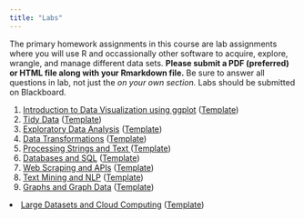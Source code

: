 ```yaml
---
title: "Labs"
---
```


The primary homework assignments in this course are lab assignments where you will use R and occassionally other software to acquire, explore, wrangle, and manage different
data sets. **Please submit a PDF (preferred) or HTML file along with your Rmarkdown file.** Be sure to answer all questions in lab, not just the *on your own section.* Labs should be submitted on Blackboard.

<ol start='1'>
<li value='1'> <a href='https://htmlpreview.github.io/?https://github.com/georgehagstrom/DATA607/blob/master/inst/labs/Lab1/Lab1_Data_Viz.html'>Introduction to Data Visualization using ggplot</a> (<a href='https://github.com/georgehagstrom/DATA607/blob/master/inst/labs/Lab1/Lab1_intro_to_data_viz.Rmd?raw=true'>Template</a>)</li>

<li value='2'> <a href='https://htmlpreview.github.io/?https://github.com/georgehagstrom/DATA607/blob/master/inst/labs/Lab2/Lab2_Tidy_Data.html'>Tidy Data</a> (<a href='https://github.com/georgehagstrom/DATA607/blob/master/inst/labs/Lab2/Lab2_tidy_data.Rmd?raw=true'>Template</a>)</li>

<li value='3'> <a href='https://htmlpreview.github.io/?https://github.com/georgehagstrom/DATA607/blob/master/inst/labs/Lab3/Lab3_EDA.html'>Exploratory Data Analysis</a> (<a href='https://github.com/georgehagstrom/DATA607/blob/master/inst/labs/Lab3/Lab3_EDA.Rmd?raw=true'>Template</a>)</li>

<li value='4'> <a href='https://htmlpreview.github.io/?https://github.com/georgehagstrom/DATA607/blob/master/inst/labs/Lab4/Lab4_Data_Transformations.html'>Data Transformations</a> (<a href='https://github.com/georgehagstrom/DATA607/blob/master/inst/labs/Lab4/Lab4_data_transformations.Rmd?raw=true'>Template</a>)</li>

<li value='5'> <a href='https://htmlpreview.github.io/?https://github.com/georgehagstrom/DATA607/blob/master/inst/labs/Lab5/Lab5_Strings_And_Text.html'>Processing Strings and Text </a> (<a href='https://github.com/georgehagstrom/DATA607/blob/master/inst/labs/Lab5/Lab5_strings_and_text.Rmd?raw=true'>Template</a>)</li>

<li value='6'> <a href='https://htmlpreview.github.io/?https://github.com/georgehagstrom/DATA607/blob/master/inst/labs/Lab6/Lab6_databases.html'>Databases and SQL</a> (<a href='https://github.com/georgehagstrom/DATA607/blob/master/inst/labs/Lab6/Lab6_databases.Rmd?raw=true'>Template</a>)</li>

<li value='7'> <a href='https://htmlpreview.github.io/?https://github.com/georgehagstrom/DATA607/blob/master/inst/labs/Lab7/Lab7_web_scraping.html'>Web Scraping and APIs</a> (<a href='https://github.com/georgehagstrom/DATA607/blob/master/inst/labs/Lab7/Lab7_web_scraping.Rmd?raw=true'>Template</a>)</li>

<li value='8'> <a href='https://htmlpreview.github.io/?https://github.com/georgehagstrom/DATA607/blob/master/inst/labs/Lab8/Lab8_nlp.html'>Text Mining and NLP</a> (<a href='https://github.com/georgehagstrom/DATA607/blob/master/inst/labs/Lab8/Lab8_nlp.Rmd?raw=true'>Template</a>)</li>

<li value='9'> <a href='https://htmlpreview.github.io/?https://github.com/georgehagstrom/DATA607/blob/master/inst/labs/Lab9/Lab9_graph_data.html'>Graphs and Graph Data</a> (<a href='https://github.com/georgehagstrom/DATA607/blob/master/inst/labs/Lab9/Lab9_graph_data.Rmd?raw=true'>Template</a>)</li>
</ol>

<li value='10'> <a href='https://htmlpreview.github.io/?https://github.com/georgehagstrom/DATA607/blob/master/inst/labs/Lab10/Lab10_large_data.html'>Large Datasets and Cloud Computing</a> (<a href='https://github.com/georgehagstrom/DATA607/blob/master/inst/labs/Lab10/Lab10_large_data.Rmd?raw=true'>Template</a>)</li>


